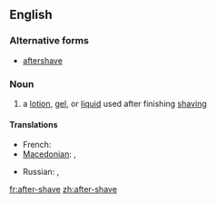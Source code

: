 ==English==

===Alternative forms===
* [[aftershave]]

===Noun===
{{en-noun|sg=[[after]]-[[shave]]}}

# a [[lotion]], [[gel]], or [[liquid]] used after finishing [[shaving]]

====Translations====
{{trans-top|lotion, gel, or liquid used after shaving}}
* French: {{t+|fr|après-rasage|m}}
* [[Macedonian]]: {{t|mk|колонска вода|f|tr=kólonska vóda}},  {{t|mk|лосион|m|tr=losión}}
{{trans-mid}}
* Russian: {{t+|ru|одеколон|m|tr=odekolón}}, {{t+|ru|лосьон|m|tr=losjón}}
{{trans-bottom}}

[[fr:after-shave]]
[[zh:after-shave]]